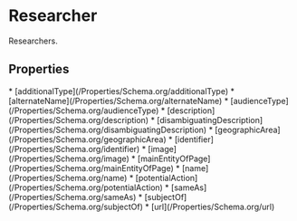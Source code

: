   
# Researcher

Researchers.

## Properties

<Grid>
* [additionalType](/Properties/Schema.org/additionalType)
* [alternateName](/Properties/Schema.org/alternateName)
* [audienceType](/Properties/Schema.org/audienceType)
* [description](/Properties/Schema.org/description)
* [disambiguatingDescription](/Properties/Schema.org/disambiguatingDescription)
* [geographicArea](/Properties/Schema.org/geographicArea)
* [identifier](/Properties/Schema.org/identifier)
* [image](/Properties/Schema.org/image)
* [mainEntityOfPage](/Properties/Schema.org/mainEntityOfPage)
* [name](/Properties/Schema.org/name)
* [potentialAction](/Properties/Schema.org/potentialAction)
* [sameAs](/Properties/Schema.org/sameAs)
* [subjectOf](/Properties/Schema.org/subjectOf)
* [url](/Properties/Schema.org/url)
</Grid>

